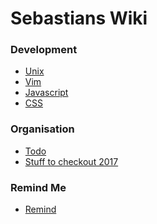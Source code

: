 = Sebastians Wiki =

=== Development ===

* [[Unix]]
* [[Vim]]
* [[Javascript]]
* [[CSS]]

=== Organisation ===

* [[Todo]]
* [[Stuff to checkout 2017]]

=== Remind Me ===

* [[Remind]]

